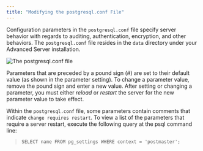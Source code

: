 ```yaml
---
title: "Modifying the postgresql.conf File"
---
```


<div id="modifying_the_postgresql_conf_file" class="registered_link"></div>


Configuration parameters in the `postgresql.conf` file specify server behavior with regards to auditing, authentication, encryption, and other behaviors. The `postgresql.conf` file resides in the `data` directory under your Advanced Server installation.

![*The postgresql.conf file*](../images/postgresql_conf_file.png)

Parameters that are preceded by a pound sign (\#) are set to their default value (as shown in the parameter setting). To change a parameter value, remove the pound sign and enter a new value. After setting or changing a parameter, you must either *reload* or *restart* the server for the new parameter value to take effect.

Within the `postgresql.conf` file, some parameters contain comments that indicate `change requires restart`. To view a list of the parameters that require a server restart, execute the following query at the psql command line:

> `SELECT name FROM pg_settings WHERE context = 'postmaster';`
